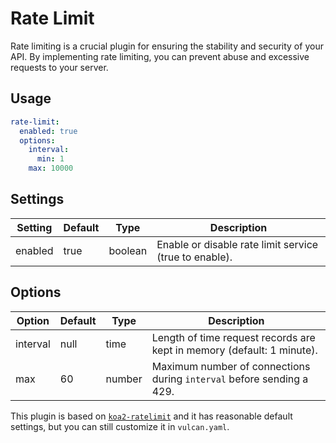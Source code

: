 # Rate Limit
Rate limiting is a crucial plugin for ensuring the stability and security of your API. By implementing rate limiting, you can prevent abuse and excessive requests to your server.

## Usage
```yaml title="vulcan.yaml"
rate-limit:
  enabled: true
  options:
    interval:
      min: 1
    max: 10000
```

## Settings

| Setting  | Default | Type    | Description                                                 |
| -------- | ------- | ------- | ----------------------------------------------------------- |
| enabled  | true    | boolean | Enable or disable rate limit service (true to enable).     |

## Options

| Option   | Default | Type  | Description                                                            |
| -------- | ------- | ----- | ---------------------------------------------------------------------- |
| interval | null    | time  | Length of time request records are kept in memory (default: 1 minute). |
| max      | 60      | number| Maximum number of connections during `interval` before sending a 429.  |

This plugin is based on [`koa2-ratelimit`](https://github.com/ysocorp/koa2-ratelimit) and it has reasonable default settings, but you can still customize it in `vulcan.yaml`.
